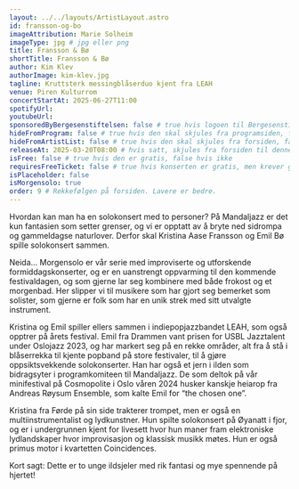 ```yaml
---
layout: ../../layouts/ArtistLayout.astro
id: fransson-og-bo
imageAttribution: Marie Solheim
imageType: jpg # jpg eller png
title: Fransson & Bø
shortTitle: Fransson & Bø
author: Kim Klev
authorImage: kim-klev.jpg
tagline: Kruttsterk messingblåserduo kjent fra LEAH
venue: Piren Kulturrom
concertStartAt: 2025-06-27T11:00
spotifyUrl:
youtubeUrl:
sponsoredByBergesenstiftelsen: false # true hvis logoen til Bergesenstiftelsen skal vises, false hvis ikke
hideFromProgram: false # true hvis den skal skjules fra programsiden, false hvis den skal vises
hideFromArtistList: false # true hvis den skal skjules fra forsiden, false hvis den skal vises
releaseAt: 2025-03-20T08:00 # hvis satt, skjules fra forsiden til denne datoen
isFree: false # true hvis den er gratis, false hvis ikke
requiresFreeTicket: false # true hvis konserten er gratis, men krever gratisbillett
isPlaceholder: false
isMorgensolo: true
order: 9 # Rekkefølgen på forsiden. Lavere er bedre.
---
```


Hvordan kan man ha en solokonsert med to personer? På Mandaljazz er det kun fantasien som setter grenser, og vi er opptatt av å bryte ned sidrompa og gammeldagse naturlover. Derfor skal Kristina Aase Fransson og Emil Bø spille solokonsert sammen.

Neida… Morgensolo er vår serie med improviserte og utforskende formiddagskonserter, og er en uanstrengt oppvarming til den kommende festivaldagen, og som gjerne lar seg kombinere med både frokost og et morgenbad. Her slipper vi til musikere som har gjort seg bemerket som solister, som gjerne er folk som har en unik strek med sitt utvalgte instrument.

Kristina og Emil spiller ellers sammen i indiepopjazzbandet LEAH, som også opptrer på årets festival. Emil fra Drammen vant prisen for USBL Jazztalent under Oslojazz 2023, og har markert seg på en rekke områder, alt fra å stå i blåserrekka til kjente popband på store festivaler, til å gjøre oppsiktsvekkende solokonserter. Han har også et jern i ilden som bidragsyter i programkomiteen til Mandaljazz. De som deltok på vår minifestival på Cosmopolite i Oslo våren 2024 husker kanskje heiarop fra Andreas Røysum Ensemble, som kalte Emil for “the chosen one”.

Kristina fra Førde på sin side trakterer trompet, men er også en multiinstrumentalist og lydkunstner. Hun spilte solokonsert på Øyanatt i fjor, og er i undergrunnen kjent for livesett hvor hun maner fram elektroniske lydlandskaper hvor improvisasjon og klassisk musikk møtes. Hun er også primus motor i kvartetten Coincidences.

Kort sagt: Dette er to unge ildsjeler med rik fantasi og mye spennende på hjertet!
